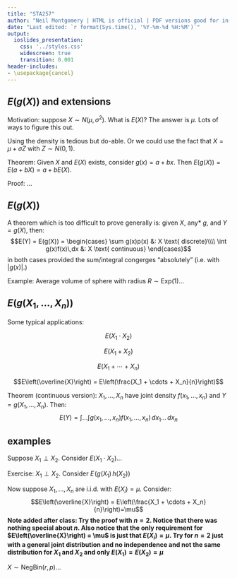 ```yaml
---
title: "STA257"
author: "Neil Montgomery | HTML is official | PDF versions good for in-class use only"
date: "Last edited: `r format(Sys.time(), '%Y-%m-%d %H:%M')`"
output: 
  ioslides_presentation: 
    css: '../styles.css' 
    widescreen: true 
    transition: 0.001
header-includes:
- \usepackage{cancel}
---
```

\newcommand\given[1][]{\:#1\vert\:}
\newcommand\P[1]{P{\left(#1\right)}}
\newcommand\F[1]{F_{\tiny{#1}}}
\newcommand\f[1]{f_{\tiny{#1}}}
\newcommand\p[1]{p_{\tiny{#1}}}
\newcommand\V[1]{\text{Var}\!\left(#1\right)}
\newcommand\E[1]{E\!\left(#1\right)}


## $E(g(X))$ and extensions { .build }

Motivation: suppose $X \sim N(\mu, \sigma^2)$. What is $E(X)?$ The answer is $\mu$. Lots of ways to figure this out.

Using the density is tedious but do-able. Or we could use the fact that $X = \mu + \sigma Z$ with $Z \sim N(0,1)$.

Theorem: Given $X$ and $E(X)$ exists, consider $g(x) = a + bx$. Then $E(g(X)) = E(a + bX) = a + bE(X)$.

Proof: ...

## $E(g(X))$

A theorem which is too difficult to prove generally is: given $X$, any* $g$, and $Y = g(X)$, then:
$$E(Y) = E(g(X)) = \begin{cases}
\sum g(x)p(x) &: X \text{ discrete}\\\\
\int g(x)f(x)\,dx &: X \text{ continuous}
\end{cases}$$
in both cases provided the sum/integral congerges "absolutely" (i.e. with $|g(x)|.$)

Example: Average volume of sphere with radius $R \sim \text{Exp}(1)$...

## $E(g(X_1,\ldots,X_n))$ { .build }

Some typical applications:

$$E(X_1\cdot X_2)$$

$$E\left(X_1 + X_2\right)$$

$$E(X_1 + \cdots + X_n)$$

$$E\left(\overline{X}\right) = E\left(\frac{X_1 + \cdots + X_n}{n}\right)$$

Theorem (continuous version): $X_1,\ldots,X_n$ have joint density $f(x_1,\ldots,x_n)$ and $Y = g(X_1,\ldots,X_n)$. Then:
$$E(Y) = \int\ldots\int g(x_1,\ldots,x_n) f(x_1,\ldots,x_n)\,dx_1\ldots\,dx_n$$

## examples { .smaller }

Suppose $X_1 \perp X_2.$ Consider $E(X_1\cdot X_2)$...

Exercise: $X_1 \perp X_2.$ Consider $\E{g(X_1)\, h(X_2)}$

Now suppose $X_1,\ldots,X_n$ are i.i.d. with $E(X_i) = \mu.$ Consider:
$$E\left(\overline{X}\right) = E\left(\frac{X_1 + \cdots + X_n}{n}\right)=\mu$$
**Note added after class: Try the proof with $n=2$. Notice that there was nothing special about $n$. Also notice that the only requirement for $E\left(\overline{X}\right) = \mu$ is just that $E(X_i) = \mu$. Try for $n=2$ just with a general joint distribution and no independence and not the same distribution for $X_1$ and $X_2$ and only $E(X_1)=E(X_2) = \mu$**

$X\sim \text{NegBin}(r,p)$...
